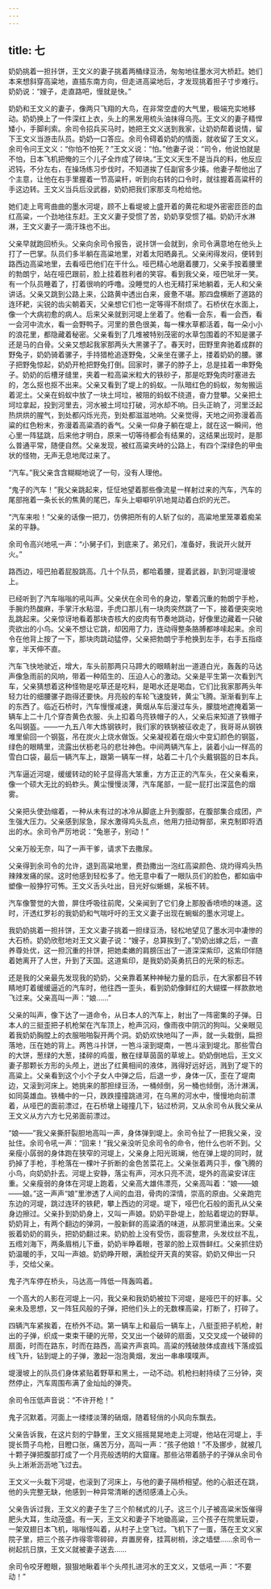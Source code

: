 ```yaml
---
---
---
```

title: 七
---




奶奶挑着一担拤饼，王文义的妻子挑着两桶绿豆汤，匆匆地往墨水河大桥赶。她们本来想斜穿高粱地，直插东南方向，但走进高粱地后，才发现挑着担子寸步难行。奶奶说：“嫂子，走直路吧，慢就是快。”

奶奶和王文义的妻子，像两只飞翔的大鸟，在非常空虚的大气里，极端充实地移动。奶奶换上了一件深红上衣，头上的黑发用梳头油抹得乌亮。王文义的妻子精悍矮小，手脚利索。余司令招兵买马时，她把王文义送到我家，让奶奶帮着说情，留下王文义当游击队员。奶奶一口答应。余司令碍着奶奶的情面，就收留了王文义。余司令问王文义：“你怕不怕死？”王文义说：“怕。”他妻子说：“司令，他说怕就是不怕，日本飞机把俺的三个儿子全炸成了碎块。”王文义天生不是当兵的料，他反应迟钝，不分左右，在操场练习步伐时，不知道挨了任副官多少揍。他妻子帮他出了个主意，让他在右手里握着一节高粱秆，听到向右转的口令时，就往握着高粱秆的手这边转。王文义当兵后没武器，奶奶把我们家那支鸟枪给他。

她们走上弯弯曲曲的墨水河堤，顾不上看堤坡上盛开着的黄花和堤外密密匝匝的血红高粱，一个劲地往东赶。王文义妻子受惯了苦，奶奶享受惯了福。奶奶汗水淋淋，王文义妻子一滴汗珠也不出。

父亲早就跑回桥头。父亲向余司令报告，说拤饼一会就到，余司令满意地在他头上打了一巴掌。队员们多半躺在高粱地里，对着太阳晒鼻孔。父亲闲得发闷，便转到路西边高粱地里，去看哑巴他们在干什么。哑巴精心地磨着腰刀，父亲手按着腰里的勃朗宁，站在哑巴跟前，脸上挂着胜利者的笑容。看到我父亲，哑巴呲牙一笑。有一个队员睡着了，打着很响的呼噜。没睡觉的人也无精打采地躺着，无人和父亲讲话。父亲又跳到公路上来，公路黄中透出白来，疲惫不堪。那四盘横断了道路的连环耙，尖锐的齿尖朝着天，父亲想它们也一定等得不耐烦了。石桥伏在水面上，像一个大病初愈的病人。后来父亲就到河堤上坐着了。他看一会东，看一会西，看一会河中流水，看一会野鸭子。河里的景色很美，每一棵水草都活着，每一朵小小的浪花里，都隐藏着秘密。父亲看到了几堆被特别茂密的水草包围着的不知是骡子还是马的白骨。父亲又想起我家那两头大黑骡子了。春天时，田野里奔驰着成群的野兔子，奶奶骑着骡子，手持猎枪追逐野兔，父亲坐在骡子上，搂着奶奶的腰。骡子把野兔惊起，奶奶开枪把野兔打倒。回家时，骡子的脖子上，总是挂着一串野兔子。奶奶的后槽牙缝里，夹着一粒高粱米粒大的铁砂子，那是吃野兔肉时塞进去的，怎么抠也抠不出来。父亲又看到了堤上的蚂蚁。一队暗红色的蚂蚁，匆匆搬运着泥土。父亲在蚂蚁中放了一块土坷垃，被阻的蚂蚁不绕道，奋力登攀。父亲把土坷垃拿起，投到河里去，河水被土坷垃打破，河水却不响。日头正晌了，河里泛起热烘烘的腥气，到处都闪烁光亮，到处都滋滋地响。父亲觉得，天地之间弥漫着高粱的红色粉末，弥漫着高粱酒的香气。父亲一仰身子躺在堤上，就在这一瞬间，他心里一阵猛跳，后来他才明白，原来一切等待都会有结果的，这结果出现时，是那么普通平常，随便自然。父亲发现，被红高粱夹峙的公路上，有四个深绿色的甲虫状的怪物，无声无息地爬过来了。

“汽车。”我父亲含含糊糊地说了一句，没有人理他。

“鬼子的汽车！”我父亲跳起来，怔怔地望着那些像流星一样射过来的汽车，汽车的尾部拖着一条长长的焦黄的尾巴，车头上噼噼叭叭地晃动着白炽的光芒。

“汽车来啦！”父亲的话像一把刀，仿佛把所有的人斩了似的，高粱地里笼罩着痴呆呆的平静。

余司令高兴地吼一声：“小舅子们，到底来了。弟兄们，准备好，我说开火就开火。”

路西边，哑巴拍着屁股跳高。几十个队员，都哈着腰，提着武器，趴到河堤漫坡上。

已经听到了汽车嗡嗡的吼叫声。父亲伏在余司令的身边，擎着沉重的勃朗宁手枪，手腕灼热酸麻，手掌汗水粘湿，手虎口那儿有一块肉突然跳了一下，接着便突突地乱跳起来。父亲惊讶地看着那块杏核大的皮肉有节奏地跳动，好像里边藏着一只破壳欲出的小鸟。父亲不想让它跳，却因用了力，连动得整条胳膊都哆嗦起来。余司令在他背上按了一下，那块肉跳动猛停，父亲把勃朗宁手枪换到左手，右手五指痉挛，半天伸不直。

汽车飞快地驶近，增大，车头前那两只马蹄大的眼睛射出一道道白光，轰轰的马达声像急雨前的风响，带着一种陌生的、压迫人心的激动。父亲是平生第一次看到汽车，父亲猜想着这种怪物是吃草还是吃料，是喝水还是喝血，它们比我家那两头年轻力壮的细腰骡子跑得还要快。月亮般的车轮飞速旋转，黄尘飞腾。渐渐看到车上的东西了。临近石桥时，汽车慢慢减速，黄烟从车后漫过车头，朦胧地遮掩着第一辆车上二十几个穿杏黄色衣服、头上扣着乌亮铁帽子的人，父亲后来知道了铁帽子名叫钢盔。——一九五八年大炼钢铁时，我们家的铁锅被征收走了，我哥哥从钢铁堆里偷回一个钢盔，吊在炭火上烧水做饭。父亲凝视着在烟火中变幻颜色的钢盔，绿色的眼睛里，流露出伏枥老马的悲壮神色。中间两辆汽车上，装着小山一样高的雪白口袋，最后一辆汽车上，跟第一辆车一样，站着二十几个头戴钢盔的日本兵。

汽车逼近河堤，缓缓转动的轮子显得高大笨重，方方正正的汽车头，在父亲看来，像一个硕大无比的蚂蚱头。黄尘慢慢淡薄，汽车尾部，一屁一屁打出深蓝色的烟雾。

父亲把头使劲缩着，一种从未有过的冰冷从脚底上升到腹部，在腹部集合成团，产生强大压力。父亲感到尿急，尿水激得鸡头乱点，他用力扭动臀部，来克制即将洒出的水。余司令严厉地说：“兔崽子，别动！”

父亲万般无奈，叫了一声干爹，请求下去撒尿。

父亲得到余司令的允许，退到高粱地里，费劲撒出一泡红高粱颜色、烧灼得鸡头热辣辣发痛的尿。这时他感到轻松多了。他无意中看了一眼队员们的脸色，都如庙中塑像一般狰狞可怖。王文义舌头吐出，目光好似蜥蜴，呆板不转。

汽车像警觉的大兽，屏住呼吸往前爬，父亲闻到了它们身上那股香喷喷的味道。这时，汗透红罗衫的我奶奶和气喘吁吁的王文义妻子出现在蜿蜒的墨水河堤上。

我奶奶挑着一担拤饼，王文义妻子挑着一担绿豆汤，轻松地望见了墨水河中凄惨的大石桥。奶奶欣慰地对王文义妻子说：“嫂子，总算挨到了。”奶奶出嫁之后，一直养尊处优，这一担沉重的拤饼，把她柔嫩的肩膀压出了一道深深紫印，这紫印伴随着她离开了人世，升到了天国。这道紫印，是我奶奶英勇抗日的光荣的标志。

还是我的父亲最先发现我的奶奶，父亲靠着某种神秘力量的启示，在大家都目不转睛地盯着缓缓逼近的汽车时，他往西一歪头，看到奶奶像鲜红的大蝴蝶一样款款地飞过来。父亲高叫一声：“娘……”

父亲的叫声，像下达了一道命令，从日本人的汽车上，射出了一阵密集的子弹。日本人的三挺歪把子机枪架在汽车顶上，枪声沉闷，像雨夜中阴沉的狗叫。父亲眼见着我奶奶胸膛上的衣服啪啪裂开两个洞。奶奶欢快地叫了一声，就一头栽倒，扁担落地，压在她的背上。两笆斗拤饼，一笆斗滚到堤南，一笆斗滚到堤北。那些雪白的大饼，葱绿的大葱，揉碎的鸡蛋，散在绿草茵茵的草坡上。奶奶倒地后，王文义妻子那颗长方形的头颅上，迸出了红黄相间的液体，溅得好远好远，溅到了堤下的高粱上。父亲看到这个小个子女人中弹之后，后退一步，身体一仄，歪在了堤南边，又滚到河床上。她挑来的那担绿豆汤，一桶倾倒，另一桶也倾倒，汤汁淋漓，如同英雄血。铁桶中的一只，跌跌撞撞跳进河，在乌黑的河水中，慢慢地向前漂着，从哑巴的面前漂过，在石桥墩上碰撞几下，钻过桥洞，又从余司令从我父亲从王文义从方六方七兄弟面前漂过。

“娘——”我父亲撕肝裂胆地高叫一声，身体弹到堤上。余司令扯了一把我父亲，没扯住。余司令吼一声：“回来！”我父亲没听见余司令的命令，他什么也听不到。父亲瘦小孱弱的身体跑在狭窄的河堤上，父亲身上阳光斑斓，他在弹上堤的同时，就扔掉了手枪，手枪落在一棵叶子折断的金色苦菜花上。父亲张着两只手，像飞腾的小鸟，向奶奶扑去。河堤上安静，落尘有声，河水只亮不流，堤外的高粱安详庄重。父亲瘦弱的身体在河堤上跑着，父亲高大雄伟漂亮，父亲高叫着：“娘——娘——娘。”这一声声“娘”里渗透了人间的血泪，骨肉的深情，崇高的原由。父亲跑完东边的河堤，跳过连环的铁耙，攀上西边的河堤。堤下，哑巴化石般的面孔从父亲身边擦过。父亲扑到奶奶身上，又叫一声娘。奶奶平卧堤上，脸贴着堤边的野草。奶奶背上，有两个翻边的弹洞，一股新鲜的高粱酒的味道，从那洞里涌出来。父亲扳着奶奶的肩头，把奶奶翻过来。奶奶脸上没有受伤，面容整肃，头发纹丝不乱，五绺刘海下，两条眉梢儿下垂，奶奶半睁着眼，苍翠的脸上双唇鲜红。父亲抓住奶奶温暖的手，又叫一声娘。奶奶睁开眼，满脸绽开天真的笑容。奶奶又伸出一只手，交给父亲。

鬼子汽车停在桥头，马达高一阵低一阵轰鸣着。

一个高大的人影在河堤上一闪，我父亲和我奶奶被拉下河堤，是哑巴干的好事。父亲未及思想，又一阵狂风般的子弹，把他们头上的无数棵高粱，打断了，打碎了。

四辆汽车紧挨着，在桥外不动。第一辆车上和最后一辆车上，八挺歪把子机枪，射出的子弹，织成一束束干硬的光带，交叉出一个破碎的扇面，又交叉成一个破碎的扇面，时而在路东，时而在路西，高粱齐声哀鸣。高粱的残破肢体成直线下落成弧线飞升，钻到堤上的子弹，激起一泡泡黄烟，发出一串串噗噗声。

堤漫坡上的队员们身体紧贴着野草和黑土，一动不动。机枪扫射持续了三分钟，突然停止，汽车周围布满了金灿灿的弹壳。

余司令压低声音说：“不许开枪！”

鬼子沉默着。河面上一缕缕淡薄的硝烟，随着轻俏的小风向东飘去。

父亲告诉我，在这片刻的宁静里，王文义摇摇晃晃地走上河堤，他站在河堤上，手提长筒子鸟枪，目瞪口张，痛苦万分，高叫一声：“孩子他娘！”不及挪步，就被几十颗子弹把腹部打成了一个月亮般透明的大窟窿。那些沾带着肠子的子弹从余司令头上淅淅沥沥地飞过去。

王文义一头栽下河堤，也滚到了河床上，与他的妻子隔桥相望。他的心脏还在跳，他的头完整无缺，他感到一种异常清晰的透彻感涌上心头。

父亲告诉过我，王文义的妻子生了三个阶梯式的儿子。这三个儿子被高粱米饭催得肥头大耳，生动茂盛。有一天，王文义和妻子下地锄高粱，三个孩子在院里玩耍，一架双翅日本飞机，嗡嗡怪叫着，从村子上空飞过。飞机下了一蛋，落在王文义家院子里，把三个孩子炸得零零碎碎，弃置房脊，挂罥树梢，涂之墙壁……余司令一树起抗日旗，王文义就被妻子送去……

余司令咬牙瞪眼，狠狠地瞅着半个头颅扎进河水的王文义，又低吼一声：“不要动！”